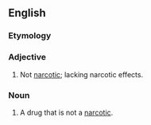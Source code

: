 ==English==

===Etymology===
{{prefix|en|non|narcotic}}

===Adjective===
{{en-adj}}

# Not [[narcotic]]; lacking narcotic effects.

===Noun===
{{en-noun}}

# A drug that is not a [[narcotic]].